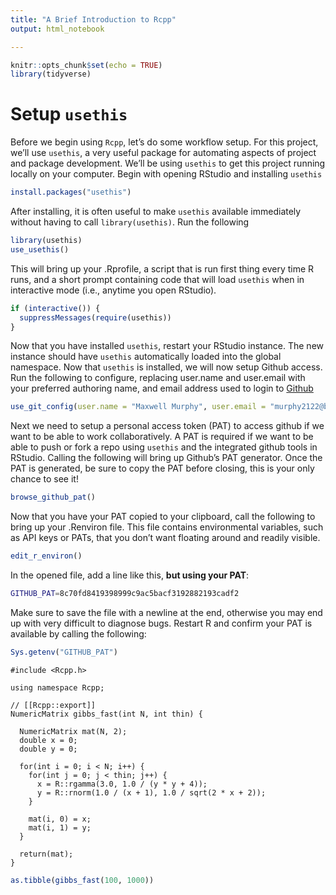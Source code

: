 ```yaml
---
title: "A Brief Introduction to Rcpp"
output: html_notebook

---
```


```r
knitr::opts_chunk$set(echo = TRUE)
library(tidyverse)
```

# Setup `usethis`

Before we begin using `Rcpp`, let's do some workflow setup. For this project, we'll use `usethis`, a very useful package for automating aspects of project and package development. We'll be using `usethis` to get this project running locally on your computer. Begin with opening RStudio and installing `usethis`

```r
install.packages("usethis")
```

After installing, it is often useful to make `usethis` available immediately without having to call `library(usethis)`. Run the following

```r
library(usethis)
use_usethis()
```

This will bring up your .Rprofile, a script that is run first thing every time R runs, and a short prompt containing code that will load `usethis` when in interactive mode (i.e., anytime you open RStudio).

```r
if (interactive()) {
  suppressMessages(require(usethis))
}
```

Now that you have installed `usethis`, restart your RStudio instance. The new instance should have `usethis` automatically loaded into the global namespace. Now that `usethis` is installed, we will now setup Github access. Run the following to configure, replacing user.name and user.email with your preferred authoring name, and email address used to login to [Github](https://www.Github.com)

```r
use_git_config(user.name = "Maxwell Murphy", user.email = "murphy2122@berkeley.edu")
```

Next we need to setup a personal access token (PAT) to access github if we want to be able to work collaboratively. A PAT is required if we want to be able to push or fork a repo using `usethis` and the integrated github tools in RStudio. Calling the following will bring up Github's PAT generator. Once the PAT is generated, be sure to copy the PAT before closing, this is your only chance to see it!

```r
browse_github_pat()
```

Now that you have your PAT copied to your clipboard, call the following to bring up your .Renviron file. This file contains environmental variables, such as API keys or PATs, that you don't want floating around and readily visible.

```r
edit_r_environ()
```

In the opened file, add a line like this, __but using your PAT__:

```bash
GITHUB_PAT=8c70fd8419398999c9ac5bacf3192882193cadf2
```

Make sure to save the file with a newline at the end, otherwise you may end up with very difficult to diagnose bugs. Restart R and confirm your PAT is available by calling the following:

```r
Sys.getenv("GITHUB_PAT")
```


```Rcpp
#include <Rcpp.h>

using namespace Rcpp;

// [[Rcpp::export]]
NumericMatrix gibbs_fast(int N, int thin) {
  
  NumericMatrix mat(N, 2);
  double x = 0;
  double y = 0;
  
  for(int i = 0; i < N; i++) {
    for(int j = 0; j < thin; j++) {
      x = R::rgamma(3.0, 1.0 / (y * y + 4));
      y = R::rnorm(1.0 / (x + 1), 1.0 / sqrt(2 * x + 2));
    }
    
    mat(i, 0) = x;
    mat(i, 1) = y;
  }
  
  return(mat);
}
```

```r
as.tibble(gibbs_fast(100, 1000))
```


